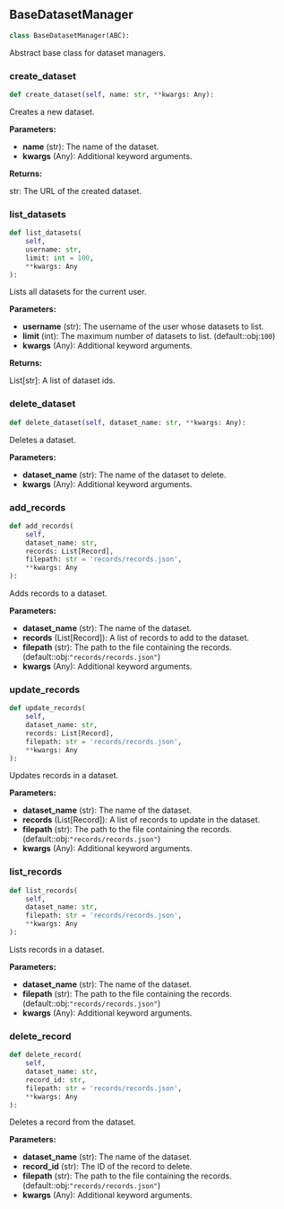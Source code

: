 <a id="camel.datahubs.base"></a>

<a id="camel.datahubs.base.BaseDatasetManager"></a>

## BaseDatasetManager

```python
class BaseDatasetManager(ABC):
```

Abstract base class for dataset managers.

<a id="camel.datahubs.base.BaseDatasetManager.create_dataset"></a>

### create_dataset

```python
def create_dataset(self, name: str, **kwargs: Any):
```

Creates a new dataset.

**Parameters:**

- **name** (str): The name of the dataset.
- **kwargs** (Any): Additional keyword arguments.

**Returns:**

  str: The URL of the created dataset.

<a id="camel.datahubs.base.BaseDatasetManager.list_datasets"></a>

### list_datasets

```python
def list_datasets(
    self,
    username: str,
    limit: int = 100,
    **kwargs: Any
):
```

Lists all datasets for the current user.

**Parameters:**

- **username** (str): The username of the user whose datasets to list.
- **limit** (int): The maximum number of datasets to list. (default::obj:`100`)
- **kwargs** (Any): Additional keyword arguments.

**Returns:**

  List[str]: A list of dataset ids.

<a id="camel.datahubs.base.BaseDatasetManager.delete_dataset"></a>

### delete_dataset

```python
def delete_dataset(self, dataset_name: str, **kwargs: Any):
```

Deletes a dataset.

**Parameters:**

- **dataset_name** (str): The name of the dataset to delete.
- **kwargs** (Any): Additional keyword arguments.

<a id="camel.datahubs.base.BaseDatasetManager.add_records"></a>

### add_records

```python
def add_records(
    self,
    dataset_name: str,
    records: List[Record],
    filepath: str = 'records/records.json',
    **kwargs: Any
):
```

Adds records to a dataset.

**Parameters:**

- **dataset_name** (str): The name of the dataset.
- **records** (List[Record]): A list of records to add to the dataset.
- **filepath** (str): The path to the file containing the records. (default::obj:`"records/records.json"`)
- **kwargs** (Any): Additional keyword arguments.

<a id="camel.datahubs.base.BaseDatasetManager.update_records"></a>

### update_records

```python
def update_records(
    self,
    dataset_name: str,
    records: List[Record],
    filepath: str = 'records/records.json',
    **kwargs: Any
):
```

Updates records in a dataset.

**Parameters:**

- **dataset_name** (str): The name of the dataset.
- **records** (List[Record]): A list of records to update in the dataset.
- **filepath** (str): The path to the file containing the records. (default::obj:`"records/records.json"`)
- **kwargs** (Any): Additional keyword arguments.

<a id="camel.datahubs.base.BaseDatasetManager.list_records"></a>

### list_records

```python
def list_records(
    self,
    dataset_name: str,
    filepath: str = 'records/records.json',
    **kwargs: Any
):
```

Lists records in a dataset.

**Parameters:**

- **dataset_name** (str): The name of the dataset.
- **filepath** (str): The path to the file containing the records. (default::obj:`"records/records.json"`)
- **kwargs** (Any): Additional keyword arguments.

<a id="camel.datahubs.base.BaseDatasetManager.delete_record"></a>

### delete_record

```python
def delete_record(
    self,
    dataset_name: str,
    record_id: str,
    filepath: str = 'records/records.json',
    **kwargs: Any
):
```

Deletes a record from the dataset.

**Parameters:**

- **dataset_name** (str): The name of the dataset.
- **record_id** (str): The ID of the record to delete.
- **filepath** (str): The path to the file containing the records. (default::obj:`"records/records.json"`)
- **kwargs** (Any): Additional keyword arguments.
